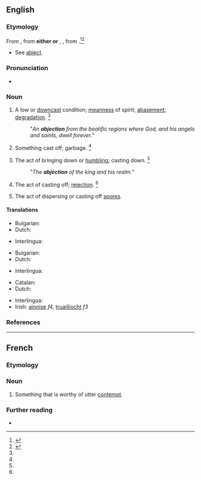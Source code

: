 ==English==

===Etymology===
From {{etyl|enm|en}} {{m|enm|abjeccioun}}, from '''either''' {{etyl|frm|en}} {{m|frm|abjection}} '''or''' {{etyl|LL.|en}} {{m|la|abjection-}}, {{m|la|abiectiō}}, from {{m|la|abjectus||cast down}}.<ref name=WI3>{{R:MW3 1976|page=4}}</ref><ref name=SOED>{{R:SOED5|page=5}}</ref>
* See [[abject]].

===Pronunciation===
* {{IPA|/æbˈd͡ʒɛk.ʃn̩/|lang=en}}

===Noun===
{{en-noun}}

# A low or [[downcast]] condition; [[meanness]] of spirit; [[abasement]]; [[degradation]]. {{defdate|First attested from around (1350 to 1470).}}<ref name=SOED/>
#: "''An '''abjection''' from the beatific regions where God, and his angels and saints, dwell forever.''"
# {{lb|en|obsolete|chiefly|figuratively}} Something cast off; garbage. {{defdate|Attested from around (1350 to 1470) until the mid 16<sup>th</sup> century.}}<ref name=SOED/>
# {{lb|en|obsolete}} The act of bringing down or [[humbling]]; casting down. {{defdate|Attested from the early 16<sup>th</sup> century until the mid 17<sup>th</sup> century.}}<ref name=SOED/>
#: "''The '''abjection''' of the king and his realm.''"
# {{lb|en|obsolete}} The act of casting off; [[rejection]]. {{defdate|Attested from the early 17<sup>th</sup> century until the mid 17<sup>th</sup> century.}}<ref name=SOED/>
# {{lb|en|biology|mycology}} The act of dispersing or casting off [[spore]]s.

====Translations====
{{trans-top|the act of bringing down or humbling}}
* Bulgarian: {{t|bg|отхвърляне, низвергване}}
* Dutch: {{t+|nl|vernedering|m}}
{{trans-mid}}
* Interlingua: {{t|ia|abjection}}
{{trans-bottom}}

{{trans-top|the state of being rejected or cast out}}
* Bulgarian: {{t|bg|жалкост, отхвърленост}}
* Dutch: {{t|nl|verworpenheid|m}}
{{trans-mid}}
* Interlingua: {{t|ia|abjection}}
{{trans-bottom}}

{{trans-top|a low or downcast condition}}
* Catalan: {{t+|ca|abjecció|f}}
* Dutch: {{t+|nl|moedeloosheid|m}}
{{trans-mid}}
* Interlingua: {{t|ia|abjection}}
* Irish: [[ainnise]] ''f4'', [[truaillíocht]] ''f3''
{{trans-bottom}}

===References===
<references/>

----

==French==

===Etymology===
{{suffix|abject|tion|lang=fr}}

===Noun===
{{fr-noun|f}}

# {{lb|fr|literary}} Something that is worthy of utter [[contempt]].

===Further reading===
* {{R:TLFi}}